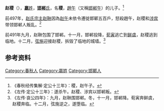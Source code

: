{{Infobox 先秦人物
|名称= 赵稷
|图像=
|图说=
|姓=[[嬴姓|嬴]]
|氏=[[邯郸氏|邯郸]]、[[赵氏|赵]]
|名=稷
|字=
|别名=
|别字=
|谥号=
|时代=春秋时期
|国家=
|身份=
|出生=
|逝世=
|在位=
|父=邯郸午
|母=
|正妻=
|妾=
|子女=
|太子=
}}
'''赵稷'''（{{bd|？||？||}}），[[嬴姓|'''嬴'''姓]]，[[邯郸氏|'''邯郸'''氏]]，名'''稷'''，[[趙午|趙午]]（又稱[[邯郸午|邯郸午]]）的儿子。<ref>《春秋经传集解·定公十三年》：稷，赵午子。</ref>

前497年，[[赵氏|赵氏]][[宗主|宗主]][[赵鞅|赵鞅]]因為[[赵午|赵午]]未依令遷徙邯鄲五百戶，怒殺趙午，赵稷和[[涉宾|涉宾]]带领邯郸人叛乱。<ref>《左传·定公十三年》：遂杀午。赵稷、涉宾以邯郸叛。</ref>

前491年九月，赵鞅包围了邯郸。十一月，邯郸投降，[[荀寅|荀寅]]逃亡到[[鲜虞|鲜虞]]，赵稷逃到临地。十二月，[[弦施|弦施]]迎接赵稷，拆毁了临地的城墙。<ref>《左传·哀公四年》：九月，赵鞅围邯郸。冬，十一月，邯郸降。荀寅奔鲜虞，赵稷奔临。十二月，弦施逆之，遂堕临。</ref>

== 参考资料 ==
{{reflist}}

[[Category:春秋人|Category:春秋人]]
[[Category:嬴姓|Category:嬴姓]]
[[Category:邯鄲人|Category:邯鄲人]]